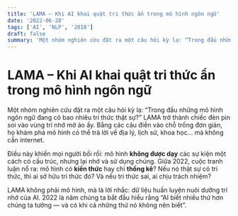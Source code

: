 ```yaml
---
title: 'LAMA – Khi AI khai quật tri thức ẩn trong mô hình ngôn ngữ'
date: '2022-06-28'
tags: ['AI', 'NLP', '2018']
draft: false
summary: 'Một nhóm nghiên cứu đặt ra một câu hỏi kỳ lạ: “Trong đầu những mô hình ngôn ngữ đang có bao nhiêu tr'
---
```


# LAMA – Khi AI khai quật tri thức ẩn trong mô hình ngôn ngữ

Một nhóm nghiên cứu đặt ra một câu hỏi kỳ lạ: “Trong đầu những mô hình ngôn ngữ đang có bao nhiêu tri thức thật sự?” LAMA trở thành chiếc đèn pin soi vào vùng trí nhớ mờ ảo ấy. Bằng các câu điền vào chỗ trống đơn giản, họ khám phá mô hình có thể trả lời về địa lý, lịch sử, khoa học… mà không cần internet.

Điều này khiến mọi người bối rối: mô hình **không được dạy** các sự kiện một cách có cấu trúc, nhưng lại nhớ và sử dụng chúng. Giữa 2022, cuộc tranh luận nổ ra: mô hình có **kiến thức** hay chỉ **thống kê**? Nếu nó thật sự có tri thức, thì ai sở hữu tri thức đó? Và nếu tri thức sai, ai chịu trách nhiệm?

LAMA không phải mô hình, mà là lời nhắc: dữ liệu huấn luyện nuôi dưỡng trí nhớ của AI. 2022 là năm chúng ta bắt đầu hiểu rằng “AI biết nhiều thứ hơn chúng ta tưởng — và có khi cả những thứ nó không nên biết”.